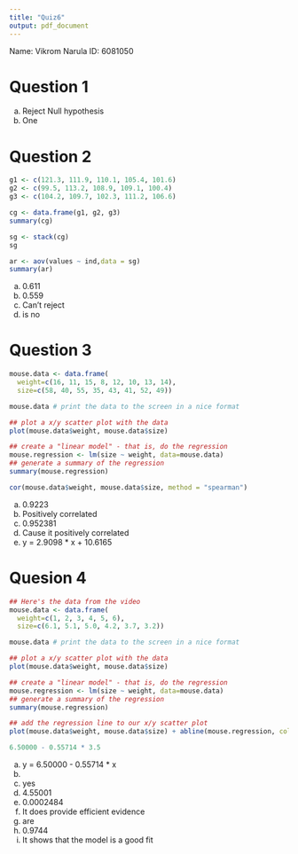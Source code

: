 ---
title: "Quiz6"
output: pdf_document
---

Name: Vikrom Narula ID: 6081050

# Question 1
a) Reject Null hypothesis
b) One 

# Question 2
```{r}
g1 <- c(121.3, 111.9, 110.1, 105.4, 101.6)
g2 <- c(99.5, 113.2, 108.9, 109.1, 100.4)
g3 <- c(104.2, 109.7, 102.3, 111.2, 106.6)

cg <- data.frame(g1, g2, g3)
summary(cg)

sg <- stack(cg)
sg

ar <- aov(values ~ ind,data = sg)
summary(ar)
```
a) 0.611
b) 0.559
c) Can't reject
d) is no

# Question 3
```{r}
mouse.data <- data.frame(
  weight=c(16, 11, 15, 8, 12, 10, 13, 14),
  size=c(58, 40, 55, 35, 43, 41, 52, 49))

mouse.data # print the data to the screen in a nice format

## plot a x/y scatter plot with the data
plot(mouse.data$weight, mouse.data$size)

## create a "linear model" - that is, do the regression
mouse.regression <- lm(size ~ weight, data=mouse.data)
## generate a summary of the regression
summary(mouse.regression)

cor(mouse.data$weight, mouse.data$size, method = "spearman")
```
a) 0.9223
b) Positively correlated
c) 0.952381
d) Cause it positively correlated
e) y = 2.9098 * x + 10.6165

# Quesion 4
```{r}
## Here's the data from the video
mouse.data <- data.frame(
  weight=c(1, 2, 3, 4, 5, 6),
  size=c(6.1, 5.1, 5.0, 4.2, 3.7, 3.2))

mouse.data # print the data to the screen in a nice format

## plot a x/y scatter plot with the data
plot(mouse.data$weight, mouse.data$size)

## create a "linear model" - that is, do the regression
mouse.regression <- lm(size ~ weight, data=mouse.data)
## generate a summary of the regression
summary(mouse.regression)

## add the regression line to our x/y scatter plot
plot(mouse.data$weight, mouse.data$size) + abline(mouse.regression, col="blue")

6.50000 - 0.55714 * 3.5
```
a) y = 6.50000 - 0.55714 * x
b) 
c) yes
d) 4.55001
e) 0.0002484
f) It does provide efficient evidence
g) are
h) 0.9744
i) It shows that the model is a good fit

